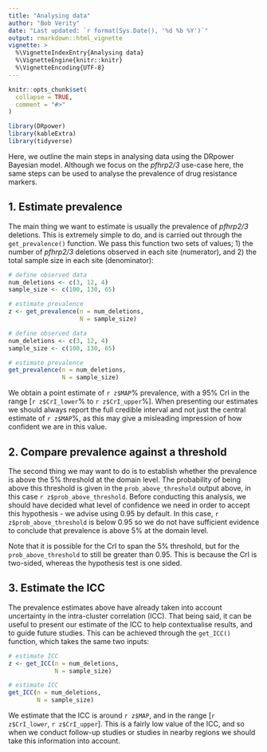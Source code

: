 ```yaml
---
title: "Analysing data"
author: "Bob Verity"
date: "Last updated: `r format(Sys.Date(), '%d %b %Y')`"
output: rmarkdown::html_vignette
vignette: >
  %\VignetteIndexEntry{Analysing data}
  %\VignetteEngine{knitr::knitr}
  %\VignetteEncoding{UTF-8}
---
```


```r
knitr::opts_chunk$set(
  collapse = TRUE,
  comment = "#>"
)
```
```r
library(DRpower)
library(kableExtra)
library(tidyverse)
```

Here, we outline the main steps in analysing data using the DRpower Bayesian model. Although we focus on the *pfhrp2/3* use-case here, the same steps can be used to analyse the prevalence of drug resistance markers.

## 1. Estimate prevalence

The main thing we want to estimate is usually the prevalence of *pfhrp2/3* deletions. This is extremely simple to do, and is carried out through the `get_prevalence()` function. We pass this function two sets of values; 1) the number of *pfhrp2/3* deletions observed in each site (numerator), and 2) the total sample size in each site (denominator):

```r
# define observed data
num_deletions <- c(3, 12, 4)
sample_size <- c(100, 130, 65)

# estimate prevalence
z <- get_prevalence(n = num_deletions,
                    N = sample_size)
```
```r
# define observed data
num_deletions <- c(3, 12, 4)
sample_size <- c(100, 130, 65)

# estimate prevalence
get_prevalence(n = num_deletions,
               N = sample_size)
```

We obtain a point estimate of `r z$MAP`% prevalence, with a 95% CrI in the range [`r z$CrI_lower`% to `r z$CrI_upper`%]. When presenting our estimates we should always report the full credible interval and not just the central estimate of `r z$MAP`%, as this may give a misleading impression of how confident we are in this value.

## 2. Compare prevalence against a threshold

The second thing we may want to do is to establish whether the prevalence is above the 5% threshold at the domain level. The probability of being above this threshold is given in the `prob_above_threshold` output above, in this case `r z$prob_above_threshold`. Before conducting this analysis, we should have decided what level of confidence we need in order to accept this hypothesis - we advise using 0.95 by default. In this case, `r z$prob_above_threshold` is below 0.95 so we do not have sufficient evidence to conclude that prevalence is above 5% at the domain level.

Note that it is possible for the CrI to span the 5% threshold, but for the `prob_above_threshold` to still be greater than 0.95. This is because the CrI is two-sided, whereas the hypothesis test is one sided.

## 3. Estimate the ICC

The prevalence estimates above have already taken into account uncertainty in the intra-cluster correlation (ICC). That being said, it can be useful to present our estimate of the ICC to help contextualise results, and to guide future studies. This can be achieved through the `get_ICC()` function, which takes the same two inputs:

```r
# estimate ICC
z <- get_ICC(n = num_deletions,
             N = sample_size)
```
```r
# estimate ICC
get_ICC(n = num_deletions,
        N = sample_size)
```

We estimate that the ICC is around `r z$MAP`, and in the range [`r z$CrI_lower`, `r z$CrI_upper`]. This is a fairly low value of the ICC, and so when we conduct follow-up studies or studies in nearby regions we should take this information into account.
